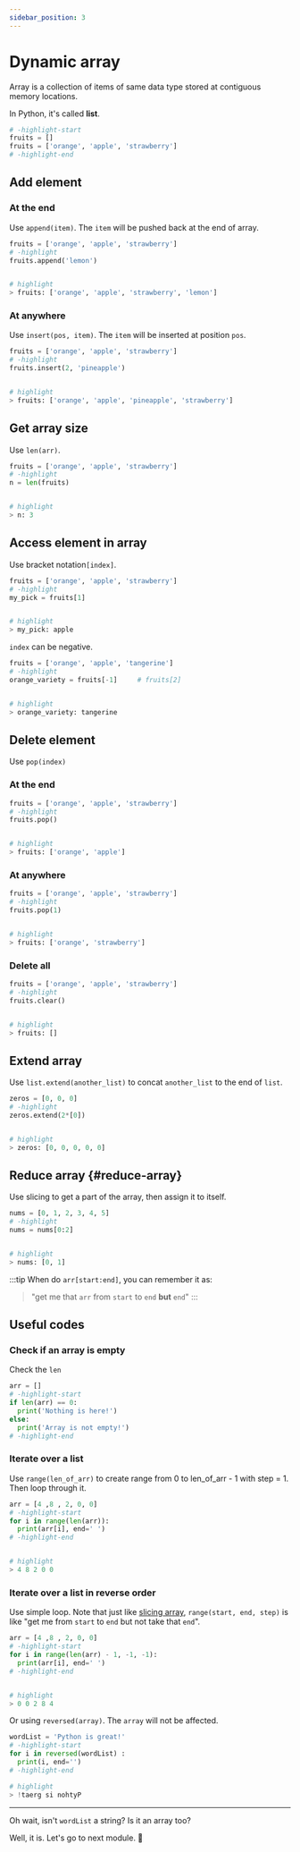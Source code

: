```yaml
---
sidebar_position: 3
---
```

# Dynamic array

Array is a collection of items of same data type stored at contiguous memory locations.

In Python, it's called **list**.

```python
# -highlight-start
fruits = []
fruits = ['orange', 'apple', 'strawberry']
# -highlight-end
```

## Add element

### At the end

Use `append(item)`. The `item` will be pushed back at the end of array.

```python
fruits = ['orange', 'apple', 'strawberry']
# -highlight
fruits.append('lemon')


# highlight
> fruits: ['orange', 'apple', 'strawberry', 'lemon']
```

### At anywhere

Use `insert(pos, item)`. The `item` will be inserted at position `pos`.

```python
fruits = ['orange', 'apple', 'strawberry']
# -highlight
fruits.insert(2, 'pineapple')


# highlight
> fruits: ['orange', 'apple', 'pineapple', 'strawberry']
```

## Get array size

Use `len(arr)`.

```python
fruits = ['orange', 'apple', 'strawberry']
# -highlight
n = len(fruits)


# highlight
> n: 3
```

## Access element in array

Use bracket notation`[index]`.

```python
fruits = ['orange', 'apple', 'strawberry']
# -highlight
my_pick = fruits[1]


# highlight
> my_pick: apple
```

`index` can be negative.

```python
fruits = ['orange', 'apple', 'tangerine']
# -highlight
orange_variety = fruits[-1]     # fruits[2]


# highlight
> orange_variety: tangerine
```

## Delete element

Use `pop(index)`

### At the end

```python
fruits = ['orange', 'apple', 'strawberry']
# -highlight
fruits.pop()


# highlight
> fruits: ['orange', 'apple']
```

### At anywhere

```python
fruits = ['orange', 'apple', 'strawberry']
# -highlight
fruits.pop(1)


# highlight
> fruits: ['orange', 'strawberry']
```

### Delete all

```python
fruits = ['orange', 'apple', 'strawberry']
# -highlight
fruits.clear()


# highlight
> fruits: []
```

## Extend array

Use `list.extend(another_list)` to concat `another_list` to the end of `list`.

```python
zeros = [0, 0, 0]
# -highlight
zeros.extend(2*[0])


# highlight
> zeros: [0, 0, 0, 0, 0]
```

## Reduce array {#reduce-array}

Use slicing to get a part of the array, then assign it to itself.

```python
nums = [0, 1, 2, 3, 4, 5]
# -highlight
nums = nums[0:2]


# highlight
> nums: [0, 1]
```

:::tip
When do `arr[start:end]`, you can remember it as:

> "get me that `arr` from `start` to `end` **but** `end`"
:::

## Useful codes

### Check if an array is empty

Check the `len`

```python
arr = []
# -highlight-start
if len(arr) == 0:
  print('Nothing is here!')
else:
  print('Array is not empty!')
# -highlight-end
```

### Iterate over a list

Use `range(len_of_arr)` to create range from 0 to len_of_arr - 1 with step = 1. Then loop through it.

```python
arr = [4 ,8 , 2, 0, 0]
# -highlight-start
for i in range(len(arr)):
  print(arr[i], end=' ')
# -highlight-end


# highlight
> 4 8 2 0 0
```

### Iterate over a list in reverse order

Use simple loop. Note that just like [slicing array](#reduce-array), `range(start, end, step)` is like "get me from `start` to `end` but not take that `end`".

```python
arr = [4 ,8 , 2, 0, 0]
# -highlight-start
for i in range(len(arr) - 1, -1, -1):
  print(arr[i], end=' ')
# -highlight-end


# highlight
> 0 0 2 8 4
```

Or using `reversed(array)`. The `array` will not be affected.

```python
wordList = 'Python is great!'
# -highlight-start
for i in reversed(wordList) :
  print(i, end='')
# -highlight-end

# highlight
> !taerg si nohtyP
```

---

Oh wait, isn't `wordList` a string? Is it an array too?

Well, it is. Let's go to next module. 🚗
